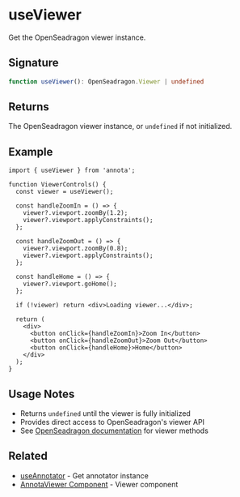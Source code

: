 # useViewer

Get the OpenSeadragon viewer instance.

## Signature

```typescript
function useViewer(): OpenSeadragon.Viewer | undefined
```

## Returns

The OpenSeadragon viewer instance, or `undefined` if not initialized.

## Example

```tsx
import { useViewer } from 'annota';

function ViewerControls() {
  const viewer = useViewer();

  const handleZoomIn = () => {
    viewer?.viewport.zoomBy(1.2);
    viewer?.viewport.applyConstraints();
  };

  const handleZoomOut = () => {
    viewer?.viewport.zoomBy(0.8);
    viewer?.viewport.applyConstraints();
  };

  const handleHome = () => {
    viewer?.viewport.goHome();
  };

  if (!viewer) return <div>Loading viewer...</div>;

  return (
    <div>
      <button onClick={handleZoomIn}>Zoom In</button>
      <button onClick={handleZoomOut}>Zoom Out</button>
      <button onClick={handleHome}>Home</button>
    </div>
  );
}
```

## Usage Notes

- Returns `undefined` until the viewer is fully initialized
- Provides direct access to OpenSeadragon's viewer API
- See [OpenSeadragon documentation](https://openseadragon.github.io/docs/) for viewer methods

## Related

- [useAnnotator](/api/hooks/use-annotator) - Get annotator instance
- [AnnotaViewer Component](/api/components#annotatviewer) - Viewer component
